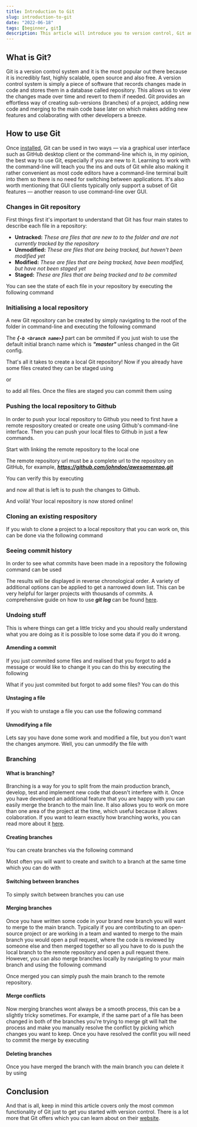 ```yaml
---
title: Introduction to Git
slug: introduction-to-git
date: "2022-06-18"
tags: [beginner, git]
description: This article will introduce you to version control, Git and teach you the fundamentals using the command-line.
---
```


<!-- {/* <WrappedImage src="https://i.imgur.com/hzEkE5u.jpg" alt="image of react logo"/> */} -->

## What is Git?

Git is a version control system and it is the most popular out there because it is incredibly fast, highly scalable, open source and also free. A version control 
system is simply a piece of software that records changes made in code and stores them in a database called repository. This allows us to view the changes made 
over time and revert to them if needed. Git provides an effortless way of creating sub-versions (branches) of a project, adding new code and merging to the 
main code base later on which makes adding new features and colaborating with other developers a breeze.

## How to use Git

Once <a href="https://git-scm.com/" target="_blank">installed</a>, Git can be used in two ways — via a graphical user interface such as GitHub desktop client or the 
command-line which is, in my opinion, the best way to use Git, especially if you are new to it. Learning to work with the command-line will teach you the ins and 
outs of Git while also making it rather convenient as most code editors have a command-line terminal built into them so there is no need for switching between 
applications. It's also worth mentioning that GUI clients typically only support a subset of Git features — another reason to use command-line over GUI.

### Changes in Git repository

First things first it's important to understand that Git has four main states to describe each file in a repository:

* <b>Untracked:</b> <em>These are files that are new to to the folder and are not currently tracked by the repository</em>
* <b>Unmodified:</b> <em>These are files that are being tracked, but haven't been modified yet</em>
* <b>Modified:</b> <em>These are files that are being tracked, have been modified, but have not been staged yet</em>
* <b>Staged:</b> <em>These are files that are being tracked and to be commited</em>

You can see the state of each file in your repository by executing the following command

<CodeBlock lineNum={false} language="shell" text="git status"/>

### Initialising a local repository

A new Git repository can be created by simply navigating to the root of the folder in command-line and executing the following command
<CodeBlock lineNum={false} language="shell" text="git init -b <branch name>"/>

The <em><b> {`-b <branch name>`} </b></em> part can be ommited if you just wish to use the default initial branch name which is <em><b> "master" </b></em> unless 
changed in the Git config.

That's all it takes to create a local Git repository! Now if you already have some files created they can be staged using

<CodeBlock lineNum={false} language="shell" text="git add <file name>"/>

or

<CodeBlock lineNum={false} language="shell" text="git add ."/>

to add all files. Once the files are staged you can commit them using

<CodeBlock lineNum={false} language="shell" text="git commit -m <message>"/>

### Pushing the local repository to Github

In order to push your local repository to Github you need to first have a remote respository created or create one using Github's command-line interface. Then
you can push your local files to Github in just a few commands.

Start with linking the remote repository to the local one
<CodeBlock lineNum={false} language="shell" text="git remote add origin <remote repository url>"/>

The remote repository url must be a complete url to the repository on GitHub, for example, <em><b> https://github.com/johndoe/awesomerepo.git </b></em>

You can verify this by executing

<CodeBlock lineNum={false} language="shell" text="git remote -v"/>

and now all that is left is to push the changes to Github.

<CodeBlock lineNum={false} language="shell" text="git push origin <branch name>"/>

And voilà! Your local repository is now stored online!

### Cloning an existing respository

If you wish to clone a project to a local repository that you can work on, this can be done via the following command

<CodeBlock lineNum={false} language="shell" text="git clone <remote repository url>"/>

### Seeing commit history

In order to see what commits have been made in a repository the following command can be used

<CodeBlock lineNum={false} language="shell" text="git log"/>

The results will be displayed in reverse chronological order. A variety of additional options can be applied to get a narrowed down list. This can be very helpful
for larger projects with thousands of commits. A comprehensive guide on how to use <b><em> git log </em></b> can be found 
<a href="https://git-scm.com/book/en/v2/Git-Basics-Viewing-the-Commit-History" target="_blank">here</a>.

### Undoing stuff

This is where things can get a little tricky and you should really understand what you are doing as it is possible to lose some data if you do it wrong.

#### Amending a commit

If you just commited some files and realised that you forgot to add a message or would like to change it you can do this by executing the following

<CodeBlock lineNum={false} language="shell" text="git commit --amend -m <new message>"/>

What if you just commited but forgot to add some files? You can do this

<CodeBlock lineNum={false} language="shell" text="git add <file name>
git commit --amend"/>

<HighlightedMessage color="grey" text="
However, it is important to note that when you amend a commit you aren't just editing the contents you are replacing it with a whole new commit, that's why you
should not amend anything that has already been pushed to the remote repository as that will cause issues for your colaborators.
"/>

#### Unstaging a file

If you wish to unstage a file you can use the following command

<CodeBlock lineNum={false} language="shell" text="git restore --staged <file name>"/>

#### Unmodifying a file

Lets say you have done some work and modified a file, but you don't want the changes anymore. Well, you can unmodify the file with

<CodeBlock lineNum={false} language="shell" text="git restore <file name>"/>

<HighlightedMessage text="
Very important to note that this is a dangerous command and the work that you remove will be gone forever, because the file will be replaced with the last
staged or commited version.
"/>

### Branching

#### What is branching?

Branching is a way for you to split from the main production branch, develop, test and implement new code that doesn't interfere with it. Once you have developed an
additional feature that you are happy with you can easily merge the branch to the main line. It also allows you to work on more than one area of the project at 
the time, which useful because it allows colaboration. If you want to learn exactly how branching works, you can read more 
about it <a href="https://git-scm.com/book/en/v2/Git-Branching-Branches-in-a-Nutshell" target="_blank">here</a>.

#### Creating branches

You can create branches via the following command

<CodeBlock lineNum={false} language="shell" text="git branch <branch name>"/>

Most often you will want to create and switch to a branch at the same time which you can do with

<CodeBlock lineNum={false} language="shell" text="git checkout -b <branch name>"/>

#### Switching between branches

To simply switch between branches you can use

<CodeBlock lineNum={false} language="shell" text="git checkout <branch name>"/>

#### Merging branches

Once you have written some code in your brand new branch you will want to merge to the main branch. Typically if you are contributing to an open-source project or
are working in a team and wanted to merge to the main branch you would
open a pull request, where the code is reviewed by someone else and then merged together so all you have to do is push the local branch to the remote repository
and open a pull request there. However, you can also merge branches locally by navigating to your main branch and using the following command

<CodeBlock lineNum={false} language="shell" text="git branch <branch you want to merge>"/>

Once merged you can simply push the main branch to the remote repository.

#### Merge conflicts

Now merging branches wont always be a smooth process, this can be a slightly tricky sometimes. For example, if the same part of a file has been changed in both
of the branches you're trying to merge git will halt the process and make you manually resolve the conflict by picking which changes you want to keep. Once you
have resolved the conflit you will need to commit the merge by executing

<CodeBlock lineNum={false} language="shell" text="git commit"/>

#### Deleting branches

Once you have merged the branch with the main branch you can delete it by using

<CodeBlock lineNum={false} language="shell" text="git branch -d <branch name>"/>

## Conclusion

And that is all, keep in mind this article covers only the most common functionality of Git just to get you started with version control. There is a lot more that 
Git offers which you can learn about on their <a href="https://git-scm.com/book/en/v2" target="_blank">website</a>.